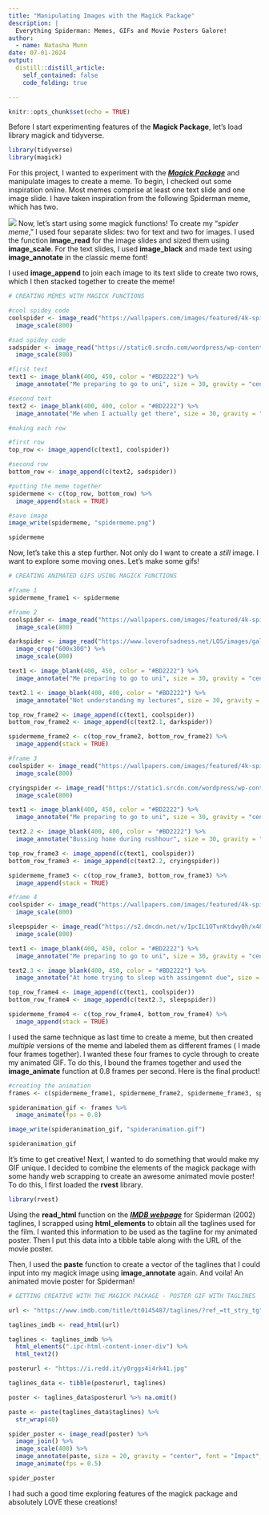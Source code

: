 ```yaml
---
title: "Manipulating Images with the Magick Package"
description: |
  Everything Spiderman: Memes, GIFs and Movie Posters Galore!
author:
  - name: Natasha Munn 
date: 07-01-2024
output:
  distill::distill_article:
    self_contained: false
    code_folding: true

---
```


```r
knitr::opts_chunk$set(echo = TRUE)
```

Before I start experimenting features of the **Magick Package**, let's load library magick and tidyverse.

```r
library(tidyverse)
library(magick)
```

For this project, I wanted to experiment with the [***Magick Package***](https://cran.r-project.org/web/packages/magick/vignettes/intro.html) and manipulate images to create a meme. To begin, I checked out some inspiration online. Most memes comprise at least one text slide and one image slide. I have taken inspiration from the following Spiderman meme, which has two.

![](inspo_meme.png)
Now, let's start using some magick functions! To create my "*spider meme*," I used four separate slides: two for text and two for images. I used the function **image_read** for the image slides and sized them using **image_scale**. For the text slides, I used **image_black** and made text using **image_annotate** in the classic meme font!

I used **image_append** to join each image to its text slide to create two rows, which I then stacked together to create the meme!

```r
# CREATING MEMES WITH MAGICK FUNCTIONS

#cool spidey code
coolspider <- image_read("https://wallpapers.com/images/featured/4k-spider-man-ph3fw6k03ddbmbmh.jpg") %>%
  image_scale(800)

#sad spidey code
sadspider <- image_read("https://static0.srcdn.com/wordpress/wp-content/uploads/2022/12/tobey-maguire-as-spider-man-looking-sad-in-spider-man-3.jpg")%>%
  image_scale(800)

#first text
text1 <- image_blank(400, 450, color = "#BD2222") %>%
  image_annotate("Me preparing to go to uni", size = 30, gravity = "center", font = "Impact") 

#second text
text2 <- image_blank(400, 400, color = "#BD2222") %>%
  image_annotate("Me when I actually get there", size = 30, gravity = "center", font = "Impact")

#making each row

#first row
top_row <- image_append(c(text1, coolspider))

#second row
bottom_row <- image_append(c(text2, sadspider))

#putting the meme together
spidermeme <- c(top_row, bottom_row) %>%
  image_append(stack = TRUE)

#save image
image_write(spidermeme, "spidermeme.png")

spidermeme
```

Now, let's take this a step further. Not only do I want to create a *still* image. I want to explore some moving ones. Let's make some gifs!

```r
# CREATING ANIMATED GIFS USING MAGICK FUNCTIONS

#frame 1
spidermeme_frame1 <- spidermeme

#frame 2  
coolspider <- image_read("https://wallpapers.com/images/featured/4k-spider-man-ph3fw6k03ddbmbmh.jpg") %>%
  image_scale(800)

darkspider <- image_read("https://www.loverofsadness.net/LOS/images/gallery/main/ff/79_Spiderman%20from%20spiderman%203_unkown.jpg")%>%
  image_crop("600x300") %>%
  image_scale(800) 

text1 <- image_blank(400, 450, color = "#BD2222") %>%
  image_annotate("Me preparing to go to uni", size = 30, gravity = "center", font = "Impact") 

text2.1 <- image_blank(400, 400, color = "#BD2222") %>%
  image_annotate("Not understanding my lectures", size = 30, gravity = "center", font = "Impact")

top_row_frame2 <- image_append(c(text1, coolspider))
bottom_row_frame2 <- image_append(c(text2.1, darkspider))

spidermeme_frame2 <- c(top_row_frame2, bottom_row_frame2) %>%
  image_append(stack = TRUE)

#frame 3
coolspider <- image_read("https://wallpapers.com/images/featured/4k-spider-man-ph3fw6k03ddbmbmh.jpg") %>%
  image_scale(800)

cryingspider <- image_read("https://static1.srcdn.com/wordpress/wp-content/uploads/2022/11/Peter-Parker-crying-over-Gwen-Stacy-after-her-death.jpg")%>%
  image_scale(800)

text1 <- image_blank(400, 450, color = "#BD2222") %>%
  image_annotate("Me preparing to go to uni", size = 30, gravity = "center", font = "Impact") 

text2.2 <- image_blank(400, 400, color = "#BD2222") %>%
  image_annotate("Bussing home during rushhour", size = 30, gravity = "center", font = "Impact")

top_row_frame3 <- image_append(c(text1, coolspider))
bottom_row_frame3 <- image_append(c(text2.2, cryingspider))

spidermeme_frame3 <- c(top_row_frame3, bottom_row_frame3) %>%
  image_append(stack = TRUE)

#frame 4
coolspider <- image_read("https://wallpapers.com/images/featured/4k-spider-man-ph3fw6k03ddbmbmh.jpg") %>%
  image_scale(800)

sleepspider <- image_read("https://s2.dmcdn.net/v/IpcIL1OTvnKtdwy0h/x480") %>%
  image_scale(800)

text1 <- image_blank(400, 450, color = "#BD2222") %>%
  image_annotate("Me preparing to go to uni", size = 30, gravity = "center", font = "Impact") 

text2.3 <- image_blank(400, 450, color = "#BD2222") %>%
  image_annotate("At home trying to sleep with assingemnt due", size = 20, gravity = "center", font = "Impact")

top_row_frame4 <- image_append(c(text1, coolspider))
bottom_row_frame4 <- image_append(c(text2.3, sleepspider))

spidermeme_frame4 <- c(top_row_frame4, bottom_row_frame4) %>%
  image_append(stack = TRUE)
```

I used the same technique as last time to create a meme, but then created *multiple* versions of the meme and labeled them as different frames ( I made four frames together). I wanted these four frames to cycle through to create my animated GIF. To do this, I bound the frames together and used the **image_animate** function at 0.8 frames per second. Here is the final product!

```r
#creating the animation
frames <- c(spidermeme_frame1, spidermeme_frame2, spidermeme_frame3, spidermeme_frame4)

spideranimation_gif <- frames %>%
  image_animate(fps = 0.8)

image_write(spideranimation_gif, "spideranimation.gif")

spideranimation_gif

```

It's time to get creative! Next, I wanted to do something that would make my GIF unique. I decided to combine the elements of the magick package with some handy web scrapping to create an awesome animated movie poster! To do this, I first loaded the **rvest** library.

```r

library(rvest)

```

Using the **read_html** function on the [***IMDB webpage***](https://www.imdb.com/title/tt0145487/taglines/?ref_=tt_stry_tg) for Spiderman (2002) taglines, I scrapped using **html_elements** to obtain all the taglines used for the film. I wanted this information to be used as the tagline for my animated poster. Then I put this data into a tibble table along with the URL of the movie poster.

Then, I used the **paste** function to create a vector of the taglines that I could input into my magick image using **image_annotate** again. And voila! An animated movie poster for Spiderman!

```r
# GETTING CREATIVE WITH THE MAGICK PACKAGE - POSTER GIF WITH TAGLINES

url <- "https://www.imdb.com/title/tt0145487/taglines/?ref_=tt_stry_tg"

taglines_imdb <- read_html(url)

taglines <- taglines_imdb %>%
  html_elements(".ipc-html-content-inner-div") %>%
  html_text2()

posterurl <- "https://i.redd.it/y0rggs4i4rk41.jpg"

taglines_data <- tibble(posterurl, taglines)

poster <- taglines_data$posterurl %>% na.omit()

paste <- paste(taglines_data$taglines) %>%
  str_wrap(40)

spider_poster <- image_read(poster) %>%
  image_join() %>%
  image_scale(400) %>%
  image_annotate(paste, size = 20, gravity = "center", font = "Impact", color = "white", boxcolor = "black") %>%
  image_animate(fps = 0.5)

spider_poster
```

I had such a good time exploring features of the magick package and absolutely LOVE these creations!